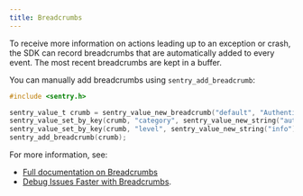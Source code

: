 ```yaml
---
title: Breadcrumbs
---
```


To receive more information on actions leading up to an exception or crash, the
SDK can record breadcrumbs that are automatically added to every event. The most
recent breadcrumbs are kept in a buffer.

You can manually add breadcrumbs using `sentry_add_breadcrumb`:

```c
#include <sentry.h>

sentry_value_t crumb = sentry_value_new_breadcrumb("default", "Authenticated user");
sentry_value_set_by_key(crumb, "category", sentry_value_new_string("auth"));
sentry_value_set_by_key(crumb, "level", sentry_value_new_string("info"));
sentry_add_breadcrumb(crumb);
```

For more information, see:

- [Full documentation on Breadcrumbs](/enriching-error-data/breadcrumbs/)
- [Debug Issues Faster with Breadcrumbs](https://blog.sentry.io/2016/05/04/breadcrumbs).
